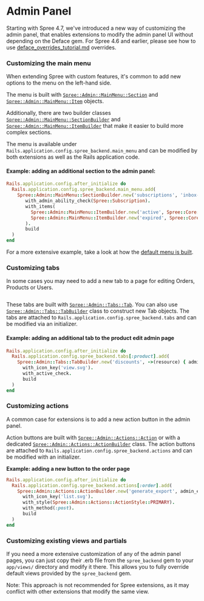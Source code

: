 # Admin Panel

Starting with Spree 4.7, we've introduced a new way of customizing the admin panel, that enables extensions to modify the admin panel UI without depending on the Deface gem. For Spree 4.6 and earlier, please see how to use [deface\_overrides\_tutorial.md](../advanced/deface\_overrides\_tutorial.md "mention") overrides.

### Customizing the main menu

When extending Spree with custom features, it's common to add new options to the menu on the left-hand side.&#x20;

The menu is built with [`Spree::Admin::MainMenu::Section`](https://github.com/spree/spree\_backend/blob/main/app/models/spree/admin/main\_menu/section.rb) and [`Spree::Admin::MainMenu::Item`](https://github.com/spree/spree\_backend/blob/main/app/models/spree/admin/main\_menu/item.rb) objects.&#x20;

Additionally, there are two builder classes [`Spree::Admin::MainMenu::SectionBuilder`](https://github.com/spree/spree\_backend/blob/main/app/models/spree/admin/main\_menu/section\_builder.rb) and [`Spree::Admin::MainMenu::ItemBuilder`](https://github.com/spree/spree\_backend/blob/main/app/models/spree/admin/main\_menu/item\_builder.rb) that make it easier to build more complex sections.

The menu is available under `Rails.application.config.spree_backend.main_menu` and can be modified by both extensions as well as the Rails application code.

#### Example: adding an additional section to the admin panel:

```ruby
Rails.application.config.after_initialize do
  Rails.application.config.spree_backend.main_menu.add(
    Spree::Admin::MainMenu::SectionBuilder.new('subscriptions', 'inbox-fill.svg').
       with_admin_ability_check(Spree::Subscription).
       with_items(
         Spree::Admin::MainMenu::ItemBuilder.new('active', Spree::Core::Engine.routes.url_helpers.admin_active_subsciptions_path).build,
         Spree::Admin::MainMenu::ItemBuilder.new('expired', Spree::Core::Engine.routes.url_helpers.admin_expired_subsciptions_path).build
       ).
       build
  )
end
```

For a more extensive example, take a look at how the [default menu is built](https://github.com/spree/spree\_backend/blob/main/app/models/spree/admin/main\_menu/default\_configuration\_builder.rb).

### Customizing tabs

In some cases you may need to add a new tab to a page for editing Orders, Products or Users.

<img src="/images/Screenshot 2023-10-31 at 18.57.13.png" alt="">

These tabs are built with [`Spree::Admin::Tabs::Tab`](https://github.com/spree/spree\_backend/blob/main/app/models/spree/admin/tabs/tab.rb). You can also use [`Spree::Admin::Tabs::TabBuilder`](https://github.com/spree/spree\_backend/blob/main/app/models/spree/admin/tabs/tab\_builder.rb) class to construct new Tab objects. The tabs are attached to `Rails.application.config.spree_backend.tabs` and can be modified via an initializer.

#### Example: adding an additional tab to the product edit admin page

```ruby
Rails.application.config.after_initialize do
  Rails.application.config.spree_backend.tabs[:product].add(
    Spree::Admin::Tabs::TabBuilder.new('discounts', ->(resource) { admin_product_discounts_path(product) }).
      with_icon_key('view.svg').
      with_active_check.
      build
  )
end
```

### Customizing actions

A common case for extensions is to add a new action button in the admin panel.&#x20;

Action buttons are built with [`Spree::Admin::Actions::Action`](https://github.com/spree/spree\_backend/blob/main/app/models/spree/admin/actions/action.rb) or with a dedicated [`Spree::Admin::Actions::ActionBuilder`](https://github.com/spree/spree\_backend/blob/main/app/models/spree/admin/actions/action\_builder.rb) class. The action buttons are attached to `Rails.application.config.spree_backend.actions` and can be modified with an initializer.

**Example: adding a new button to the order page**

```ruby
Rails.application.config.after_initialize do
  Rails.application.config.spree_backend.actions[:order].add(
    Spree::Admin::Actions::ActionBuilder.new('generate_export', admin_export_orders_path).
      with_icon_key('list.svg').
      with_style(Spree::Admin::Actions::ActionStyle::PRIMARY).
      with_method(:post).
      build
  )
end
```

### Customizing existing views and partials

If you need a more extensive customization of any of the admin panel pages, you can just copy their .erb file from the `spree_backend` gem to your `app/views/` directory and modify it there. This allows you to fully override default views provided by the `spree_backend` gem.

<Note>
  Note: This approach is not recommended for Spree extensions, as it may conflict with other extensions that modify the same view.
</Note>